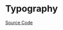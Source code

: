 
<Meta title="General/Typography/Doc" />

# Typography

<Description of={MznTypographyComponent} />

[Source Code](https://github.com/Mezzanine-UI/mezzanine/blob/main/packages/ng/src/typography/typography.component.ts)

<ArgsTable of={MznTypographyComponent} />
